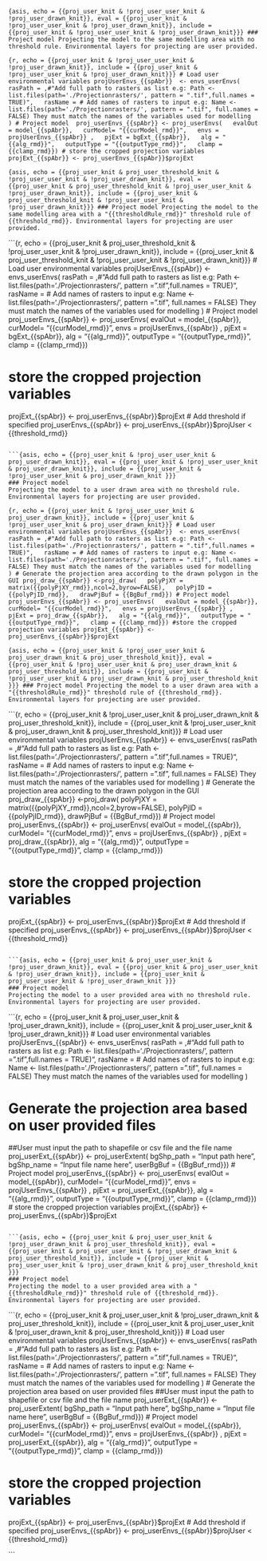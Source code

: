 ```{asis, echo = {{proj_user_knit & !proj_user_user_knit & !proj_user_drawn_knit}}, eval = {{proj_user_knit & !proj_user_user_knit & !proj_user_drawn_knit}}, include = {{proj_user_knit & !proj_user_user_knit & !proj_user_drawn_knit}}}
### Project model
Projecting the model to the same modelling area with no threshold rule. Environmental layers for projecting are user provided.
```

```{r, echo = {{proj_user_knit & !proj_user_user_knit & !proj_user_drawn_knit}}, include = {{proj_user_knit & !proj_user_user_knit & !proj_user_drawn_knit}}}
# Load user environmental variables
projUserEnvs_{{spAbr}}  <- envs_userEnvs(
  rasPath = ,#"Add full path to rasters as list e.g: Path <- list.files(path='./Projectionrasters/', pattern = ".tif",full.names = TRUE)",
  rasName = # Add names of rasters to input e.g: Name <- list.files(path='./Projectionrasters/', pattern = ".tif", full.names = FALSE) They must match the names of the variables used for modelling
    )
# Project model 
proj_userEnvs_{{spAbr}} <- proj_userEnvs(
  evalOut = model_{{spAbr}},
  curModel= "{{curModel_rmd}}",
  envs = projUserEnvs_{{spAbr}} ,
  pjExt = bgExt_{{spAbr}},
  alg = "{{alg_rmd}}",
  outputType = "{{outputType_rmd}}",
  clamp = {{clamp_rmd}})
# store the cropped projection variables
projExt_{{spAbr}} <- proj_userEnvs_{{spAbr}}$projExt
```

```{asis, echo = {{proj_user_knit & proj_user_threshold_knit & !proj_user_user_knit & !proj_user_drawn_knit}}, eval = {{proj_user_knit & proj_user_threshold_knit & !proj_user_user_knit & !proj_user_drawn_knit}}, include = {{proj_user_knit & proj_user_threshold_knit & !proj_user_user_knit & !proj_user_drawn_knit}}}
### Project model
Projecting the model to the same modelling area with a "{{thresholdRule_rmd}}" threshold rule of {{threshold_rmd}}. Environmental layers for projecting are user provided.
```

```{r, echo = {{proj_user_knit & proj_user_threshold_knit & !proj_user_user_knit & !proj_user_drawn_knit}}, include = {{proj_user_knit & proj_user_threshold_knit & !proj_user_user_knit & !proj_user_drawn_knit}}}
# Load user environmental variables
projUserEnvs_{{spAbr}}  <- envs_userEnvs(
  rasPath = ,#"Add full path to rasters as list e.g: Path <- list.files(path='./Projectionrasters/', pattern = ".tif",full.names = TRUE)",
  rasName = # Add names of rasters to input e.g: Name <- list.files(path='./Projectionrasters/', pattern = ".tif", full.names = FALSE) They must match the names of the variables used for modelling
    )
# Project model 
proj_userEnvs_{{spAbr}} <- proj_userEnvs(
  evalOut = model_{{spAbr}},
  curModel= "{{curModel_rmd}}",
  envs = projUserEnvs_{{spAbr}} ,
  pjExt = bgExt_{{spAbr}},
  alg = "{{alg_rmd}}",
  outputType = "{{outputType_rmd}}",
  clamp = {{clamp_rmd}})

# store the cropped projection variables
projExt_{{spAbr}} <- proj_userEnvs_{{spAbr}}$projExt
# Add threshold if specified 
proj_userEnvs_{{spAbr}} <- proj_userEnvs_{{spAbr}}$projUser < {{threshold_rmd}}

```

```{asis, echo = {{proj_user_knit & !proj_user_user_knit & proj_user_drawn_knit}}, eval = {{proj_user_knit & !proj_user_user_knit & proj_user_drawn_knit}}, include = {{proj_user_knit & !proj_user_user_knit & proj_user_drawn_knit }}}
### Project model
Projecting the model to a user drawn area with no threshold rule. Environmental layers for projecting are user provided.
```

```{r, echo = {{proj_user_knit & !proj_user_user_knit & proj_user_drawn_knit}}, include = {{proj_user_knit & !proj_user_user_knit & proj_user_drawn_knit}}}
# Load user environmental variables
projUserEnvs_{{spAbr}}  <- envs_userEnvs(
  rasPath = ,#"Add full path to rasters as list e.g: Path <- list.files(path='./Projectionrasters/', pattern = ".tif",full.names = TRUE)",
  rasName = # Add names of rasters to input e.g: Name <- list.files(path='./Projectionrasters/', pattern = ".tif", full.names = FALSE) They must match the names of the variables used for modelling
    )
# Generate the projection area according to the drawn polygon in the GUI
proj_draw_{{spAbr}} <-proj_draw(
  polyPjXY = matrix({{polyPjXY_rmd}},ncol=2,byrow=FALSE),
  polyPjID = {{polyPjID_rmd}},
  drawPjBuf = {{BgBuf_rmd}})
# Project model 
proj_userEnvs_{{spAbr}} <- proj_userEnvs(
  evalOut = model_{{spAbr}},
  curModel= "{{curModel_rmd}}",
  envs = projUserEnvs_{{spAbr}} ,
  pjExt = proj_draw_{{spAbr}},
  alg = "{{alg_rmd}}",
  outputType = "{{outputType_rmd}}",
  clamp = {{clamp_rmd}})
#store the cropped projection variables
projExt_{{spAbr}} <- proj_userEnvs_{{spAbr}}$projExt
```

```{asis, echo = {{proj_user_knit & !proj_user_user_knit & proj_user_drawn_knit & proj_user_threshold_knit}}, eval = {{proj_user_knit & !proj_user_user_knit & proj_user_drawn_knit & proj_user_threshold_knit}}, include = {{proj_user_knit & !proj_user_user_knit & proj_user_drawn_knit & proj_user_threshold_knit }}}
### Project model
Projecting the model to a user drawn area with a "{{thresholdRule_rmd}}" threshold rule of {{threshold_rmd}}. Environmental layers for projecting are user provided.
```

```{r, echo = {{proj_user_knit & !proj_user_user_knit & proj_user_drawn_knit & proj_user_threshold_knit}}, include = {{proj_user_knit & !proj_user_user_knit & proj_user_drawn_knit & proj_user_threshold_knit}}}
# Load user environmental variables
projUserEnvs_{{spAbr}}  <- envs_userEnvs(
  rasPath = ,#"Add full path to rasters as list e.g: Path <- list.files(path='./Projectionrasters/', pattern = ".tif",full.names = TRUE)",
  rasName = # Add names of rasters to input e.g: Name <- list.files(path='./Projectionrasters/', pattern = ".tif", full.names = FALSE) They must match the names of the variables used for modelling
    )
# Generate the projection area according to the drawn polygon in the GUI
proj_draw_{{spAbr}} <-proj_draw(
  polyPjXY = matrix({{polyPjXY_rmd}},ncol=2,byrow=FALSE),
  polyPjID = {{polyPjID_rmd}},
  drawPjBuf = {{BgBuf_rmd}})
# Project model 
proj_userEnvs_{{spAbr}} <- proj_userEnvs(
  evalOut = model_{{spAbr}},
  curModel= "{{curModel_rmd}}",
  envs = projUserEnvs_{{spAbr}} ,
  pjExt = proj_draw_{{spAbr}},
  alg = "{{alg_rmd}}",
  outputType = "{{outputType_rmd}}",
  clamp = {{clamp_rmd}})

# store the cropped projection variables
projExt_{{spAbr}} <- proj_userEnvs_{{spAbr}}$projExt
# Add threshold if specified 
proj_userEnvs_{{spAbr}} <- proj_userEnvs_{{spAbr}}$projUser < {{threshold_rmd}}

```

```{asis, echo = {{proj_user_knit & proj_user_user_knit & !proj_user_drawn_knit}}, eval = {{proj_user_knit & proj_user_user_knit & !proj_user_drawn_knit}}, include = {{proj_user_knit & proj_user_user_knit & !proj_user_drawn_knit }}}
### Project model
Projecting the model to a user provided area with no threshold rule. Environmental layers for projecting are user provided.
```

```{r, echo = {{proj_user_knit & proj_user_user_knit & !proj_user_drawn_knit}}, include = {{proj_user_knit & proj_user_user_knit & !proj_user_drawn_knit}}}
# Load user environmental variables
projUserEnvs_{{spAbr}}  <- envs_userEnvs(
  rasPath = ,#"Add full path to rasters as list e.g: Path <- list.files(path='./Projectionrasters/', pattern = ".tif",full.names = TRUE)",
  rasName = # Add names of rasters to input e.g: Name <- list.files(path='./Projectionrasters/', pattern = ".tif", full.names = FALSE) They must match the names of the variables used for modelling
    )

# Generate the projection area based on user provided files
  ##User must input the path to shapefile or csv file and the file name 
proj_userExt_{{spAbr}} <- proj_userExtent(
  bgShp_path = "Input path here",
  bgShp_name = "Input file name here",
  userBgBuf = {{BgBuf_rmd}})
# Project model 
proj_userEnvs_{{spAbr}} <- proj_userEnvs(
  evalOut = model_{{spAbr}},
  curModel= "{{curModel_rmd}}",
  envs = projUserEnvs_{{spAbr}} ,
  pjExt = proj_userExt_{{spAbr}},
  alg = "{{alg_rmd}}",
  outputType = "{{outputType_rmd}}",
  clamp = {{clamp_rmd}})
# store the cropped projection variables
projExt_{{spAbr}} <- proj_userEnvs_{{spAbr}}$projExt
```

```{asis, echo = {{proj_user_knit & proj_user_user_knit & !proj_user_drawn_knit & proj_user_threshold_knit}}, eval = {{proj_user_knit & proj_user_user_knit & !proj_user_drawn_knit & proj_user_threshold_knit}}, include = {{proj_user_knit & proj_user_user_knit & !proj_user_drawn_knit & proj_user_threshold_knit }}}
### Project model
Projecting the model to a user provided area with a "{{thresholdRule_rmd}}" threshold rule of {{threshold_rmd}}. Environmental layers for projecting are user provided.
```

```{r, echo = {{proj_user_knit & proj_user_user_knit & !proj_user_drawn_knit & proj_user_threshold_knit}}, include = {{proj_user_knit & proj_user_user_knit & !proj_user_drawn_knit & proj_user_threshold_knit}}}
# Load user environmental variables
projUserEnvs_{{spAbr}}  <- envs_userEnvs(
  rasPath = ,#"Add full path to rasters as list e.g: Path <- list.files(path='./Projectionrasters/', pattern = ".tif",full.names = TRUE)",
  rasName = # Add names of rasters to input e.g: Name <- list.files(path='./Projectionrasters/', pattern = ".tif", full.names = FALSE) They must match the names of the variables used for modelling
    )
# Generate the projection area based on user provided files
  ##User must input the path to shapefile or csv file and the file name 
proj_userExt_{{spAbr}} <- proj_userExtent(
  bgShp_path = "Input path here",
  bgShp_name = "Input file name here",
  userBgBuf = {{BgBuf_rmd}})
# Project model 
proj_userEnvs_{{spAbr}} <- proj_userEnvs(
  evalOut = model_{{spAbr}},
  curModel= "{{curModel_rmd}}",
  envs = projUserEnvs_{{spAbr}} ,
  pjExt = proj_userExt_{{spAbr}},
  alg = "{{alg_rmd}}",
  outputType = "{{outputType_rmd}}",
  clamp = {{clamp_rmd}})

# store the cropped projection variables
projExt_{{spAbr}} <- proj_userEnvs_{{spAbr}}$projExt
# Add threshold if specified 
proj_userEnvs_{{spAbr}} <- proj_userEnvs_{{spAbr}}$projUser < {{threshold_rmd}}

```

